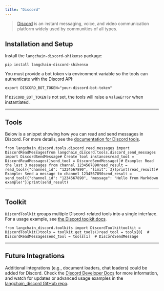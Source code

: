 ```yaml
---
title: "Discord"
---
```


> [Discord](https://discord.com/) is an instant messaging, voice, and video communication platform widely used by communities of all types.

## Installation and Setup

Install the `langchain-discord-shikenso` package:

```
pip install langchain-discord-shikenso
```

You must provide a bot token via environment variable so the tools can authenticate with the Discord API:

```
export DISCORD_BOT_TOKEN="your-discord-bot-token"
```

If `DISCORD_BOT_TOKEN` is not set, the tools will raise a `ValueError` when instantiated.

***

## Tools

Below is a snippet showing how you can read and send messages in Discord. For more details, see the [documentation for Discord tools](/oss/integrations/tools/discord).

```
from langchain_discord.tools.discord_read_messages import DiscordReadMessagesfrom langchain_discord.tools.discord_send_messages import DiscordSendMessage# Create tool instancesread_tool = DiscordReadMessages()send_tool = DiscordSendMessage()# Example: Read the last 3 messages from channel 1234567890read_result = read_tool({"channel_id": "1234567890", "limit": 3})print(read_result)# Example: Send a message to channel 1234567890send_result = send_tool({"channel_id": "1234567890", "message": "Hello from Markdown example!"})print(send_result)
```

***

## Toolkit

`DiscordToolkit` groups multiple Discord-related tools into a single interface. For a usage example, see [the Discord toolkit docs](/oss/integrations/tools/discord).

```
from langchain_discord.toolkits import DiscordToolkittoolkit = DiscordToolkit()tools = toolkit.get_tools()read_tool = tools[0]  # DiscordReadMessagessend_tool = tools[1]  # DiscordSendMessage
```

***

## Future Integrations

Additional integrations (e.g., document loaders, chat loaders) could be added for Discord. Check the [Discord Developer Docs](https://discord.com/developers/oss/intro) for more information, and watch for updates or advanced usage examples in the [langchain\_discord GitHub repo](https://github.com/Shikenso-Analytics/langchain-discord).
